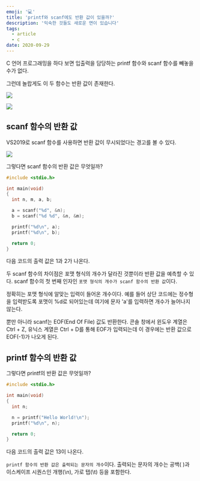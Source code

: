```yaml
---
emoji: '💻'
title: 'printf와 scanf에도 반환 값이 있을까?'
description: '익숙한 것들도 새로운 면이 있습니다'
tags:
  - article
  - c
date: 2020-09-29
---
```


C 언어 프로그래밍을 하다 보면 입출력을 담당하는 printf 함수와 scanf 함수를 빼놓을 수가 없다.

그런데 놀랍게도 이 두 함수는 반환 값이 존재한다.

![](0.png)

![](1.png)

## scanf 함수의 반환 값

VS2019로 scanf 함수를 사용하면 반환 값이 무시되었다는 경고를 볼 수 있다.

![](2.png)

그렇다면 scanf 함수의 반환 값은 무엇일까?

```c
#include <stdio.h>

int main(void)
{
  int n, m, a, b;

  a = scanf("%d", &n);
  b = scanf("%d %d", &n, &m);

  printf("%d\n", a);
  printf("%d\n", b);

  return 0;
}
```

다음 코드의 출력 값은 1과 2가 나온다.

두 scanf 함수의 차이점은 포맷 형식의 개수가 달라진 것뿐이라 반환 값을 예측할 수 있다. scanf 함수의 첫 번째 인자인 `포맷 형식의 개수가 scanf 함수의 반환 값`이다.

정확히는 포맷 형식에 알맞는 입력이 들어온 개수이다. 예를 들어 상단 코드에는 정수형을 입력받도록 포맷이 %d로 되어있는데 여기에 문자 'a'를 입력하면 개수가 늘어나지 않는다.

뿐만 아니라 scanf는 EOF(End Of File) 값도 반환한다. 콘솔 창에서 윈도우 계열은 Ctrl + Z, 유닉스 계열은 Ctrl + D를 통해 EOF가 입력되는데 이 경우에는 반환 값으로 EOF(-1)가 나오게 된다.

## printf 함수의 반환 값

그렇다면 printf의 반환 값은 무엇일까?

```c
#include <stdio.h>

int main(void)
{
  int n;

  n = printf("Hello World!\n");
  printf("%d\n", n);

  return 0;
}
```

다음 코드의 출력 값은 13이 나온다.

`printf 함수의 반환 값은 출력되는 문자의 개수`이다. 출력되는 문자의 개수는 공백( )과 이스케이프 시퀀스인 개행(\n), 가로 탭(\t) 등을 포함한다.
